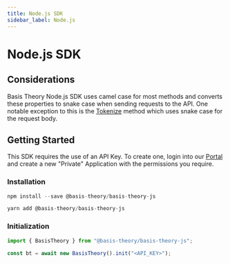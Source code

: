 ```yaml
---
title: Node.js SDK
sidebar_label: Node.js
---
```




# Node.js SDK

<GithubCard
  heading="Node.js SDK"
  icon={SDK.NODE}
  organization="basis-theory"
  repository="basis-theory-js"
/>

## Considerations

Basis Theory Node.js SDK uses camel case for most methods and converts these properties to snake case when sending requests to the API. One notable exception to this is the [Tokenize](/docs/api/tokens/tokenize) method which uses snake case for the request body.

## Getting Started

This SDK requires the use of an API Key. To create one, login into our [Portal](https://portal.basistheory.com) and create a new "Private" Application with the permissions you require.

### Installation

<Tabs className="bt-tabs">
  <TabItem value="npm" label="npm">

```javascript showLineNumbers
npm install --save @basis-theory/basis-theory-js
```

  </TabItem>
  <TabItem value="yarn" label="yarn">

```javascript showLineNumbers
yarn add @basis-theory/basis-theory-js
```

  </TabItem>
</Tabs>

### Initialization

```javascript showLineNumbers
import { BasisTheory } from "@basis-theory/basis-theory-js";

const bt = await new BasisTheory().init("<API_KEY>");
```
